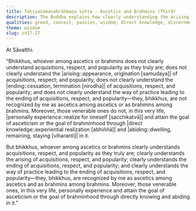 ```yaml
---
title: Tatiyasamaṇabrāhmaṇa sutta - Ascetics and Brahmins (Third)
description: The Buddha explains how clearly understanding the arising, ending, and the way of practice leading to the ending in regard to acquisitions, respect, and popularity leads to personal experience and attainment of the goal of asceticism or brahminhood in this very life.
qualities: greed, conceit, passion, wisdom, direct knowledge, discernment
theme: wisdom
slug: sn17.27
---
```


At Sāvatthi.

“Bhikkhus, whoever among ascetics or brahmins does not clearly understand acquisitions, respect, and popularity as they truly are; does not clearly understand the |arising::appearance, origination [samudaya]| of acquisitions, respect; and popularity, does not clearly understand the |ending::cessation, termination [nirodha]| of acquisitions, respect, and popularity; and does not clearly understand the way of practice leading to the ending of acquisitions, respect, and popularity—they, bhikkhus, are not recognized by me as ascetics among ascetics or as brahmins among brahmins. Moreover, those venerable ones do not, in this very life, |personally experience::realize for oneself [sacchikatvā]| and attain the goal of asceticism or the goal of brahminhood through |direct knowledge::experiential realization [abhiññā]| and |abiding::dwelling, remaining, staying [viharanti]| in it.

But bhikkhus, whoever among ascetics or brahmins clearly understands acquisitions, respect, and popularity as they truly are; clearly understands the arising of acquisitions, respect, and popularity; clearly understands the ending of acquisitions, respect, and popularity; and clearly understands the way of practice leading to the ending of acquisitions, respect, and popularity—they, bhikkhus, are recognized by me as ascetics among ascetics and as brahmins among brahmins. Moreover, those venerable ones, in this very life, personally experience and attain the goal of asceticism or the goal of brahminhood through directly knowing and abiding in it.”